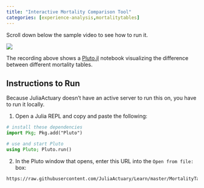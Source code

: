 ```yaml
---
title: "Interactive Mortality Comparison Tool"
categories: [experience-analysis,mortalitytables]
---
```


Scroll down below the sample video to see how to run it.

![](demo.gif)

The recording above shows a [Pluto.jl](https://github.com/fonsp/Pluto.jl) notebook visualizing the difference between different mortality tables.

## Instructions to Run

Because JuliaActuary doesn't have an active server to run this on, you have to run it locally.

1.  Open a Julia REPL and copy and paste the following:

``` julia
# install these dependencies
import Pkg; Pkg.add("Pluto") 

# use and start Pluto
using Pluto; Pluto.run()
```

2.  In the Pluto window that opens, enter this URL into the `Open from file:` box:

```         
https://raw.githubusercontent.com/JuliaActuary/Learn/master/MortalityTableComparison.jl
```